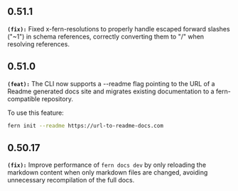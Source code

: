 ## 0.51.1
**`(fix):`** Fixed x-fern-resolutions to properly handle escaped forward slashes ("~1") in schema references,
correctly converting them to "/" when resolving references.


## 0.51.0
**`(feat):`** The CLI now supports a --readme flag pointing to the URL of a Readme generated docs site and
migrates existing documentation to a fern-compatible repository.

To use this feature:
```bash
fern init --readme https://url-to-readme-docs.com
```


## 0.50.17
**`(fix):`** Improve performance of `fern docs dev` by only reloading the markdown content when
only markdown files are changed, avoiding unnecessary recompilation of the full docs.


